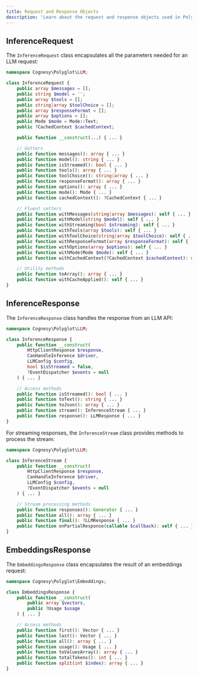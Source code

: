 ```yaml
---
title: Request and Response Objects
description: 'Learn about the request and response objects used in Polyglot.'
---
```



## InferenceRequest

The `InferenceRequest` class encapsulates all the parameters needed for an LLM request:

```php
namespace Cognesy\Polyglot\LLM;

class InferenceRequest {
    public array $messages = [];
    public string $model = '';
    public array $tools = [];
    public string|array $toolChoice = [];
    public array $responseFormat = [];
    public array $options = [];
    public Mode $mode = Mode::Text;
    public ?CachedContext $cachedContext;

    public function __construct(...) { ... }

    // Getters
    public function messages(): array { ... }
    public function model(): string { ... }
    public function isStreamed(): bool { ... }
    public function tools(): array { ... }
    public function toolChoice(): string|array { ... }
    public function responseFormat(): array { ... }
    public function options(): array { ... }
    public function mode(): Mode { ... }
    public function cachedContext(): ?CachedContext { ... }

    // Fluent setters
    public function withMessages(string|array $messages): self { ... }
    public function withModel(string $model): self { ... }
    public function withStreaming(bool $streaming): self { ... }
    public function withTools(array $tools): self { ... }
    public function withToolChoice(string|array $toolChoice): self { ... }
    public function withResponseFormat(array $responseFormat): self { ... }
    public function withOptions(array $options): self { ... }
    public function withMode(Mode $mode): self { ... }
    public function withCachedContext(?CachedContext $cachedContext): self { ... }

    // Utility methods
    public function toArray(): array { ... }
    public function withCacheApplied(): self { ... }
}
```



## InferenceResponse

The `InferenceResponse` class handles the response from an LLM API:

```php
namespace Cognesy\Polyglot\LLM;

class InferenceResponse {
    public function __construct(
        HttpClientResponse $response,
        CanHandleInference $driver,
        LLMConfig $config,
        bool $isStreamed = false,
        ?EventDispatcher $events = null
    ) { ... }

    // Access methods
    public function isStreamed(): bool { ... }
    public function toText(): string { ... }
    public function toJson(): array { ... }
    public function stream(): InferenceStream { ... }
    public function response(): LLMResponse { ... }
}
```

For streaming responses, the `InferenceStream` class provides methods to process the stream:

```php
namespace Cognesy\Polyglot\LLM;

class InferenceStream {
    public function __construct(
        HttpClientResponse $response,
        CanHandleInference $driver,
        LLMConfig $config,
        ?EventDispatcher $events = null
    ) { ... }

    // Stream processing methods
    public function responses(): Generator { ... }
    public function all(): array { ... }
    public function final(): ?LLMResponse { ... }
    public function onPartialResponse(callable $callback): self { ... }
}
```



## EmbeddingsResponse

The `EmbeddingsResponse` class encapsulates the result of an embeddings request:

```php
namespace Cognesy\Polyglot\Embeddings;

class EmbeddingsResponse {
    public function __construct(
        public array $vectors,
        public ?Usage $usage
    ) { ... }

    // Access methods
    public function first(): Vector { ... }
    public function last(): Vector { ... }
    public function all(): array { ... }
    public function usage(): Usage { ... }
    public function toValuesArray(): array { ... }
    public function totalTokens(): int { ... }
    public function split(int $index): array { ... }
}
```
